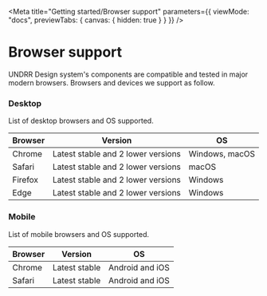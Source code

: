 
<Meta
  title="Getting started/Browser support"
  parameters={{
    viewMode: "docs",
    previewTabs: {
      canvas: { hidden: true }
    }
  }}
/>

# Browser support

UNDRR Design system's components are compatible and tested in major modern browsers. Browsers and devices we support as follow.

### Desktop

List of desktop browsers and OS supported.

| Browser | Version                              | OS               |
|---------|--------------------------------------|------------------|
| Chrome  | Latest stable and 2 lower versions   | Windows, macOS   |
| Safari  | Latest stable and 2 lower versions   | macOS            |
| Firefox | Latest stable and 2 lower versions   | Windows          |
| Edge    | Latest stable and 2 lower versions   | Windows          |

### Mobile

List of mobile browsers and OS supported.

| Browser | Version       | OS               |
|---------|---------------|------------------|
| Chrome  | Latest stable | Android and iOS  |
| Safari  | Latest stable | Android and iOS  |
